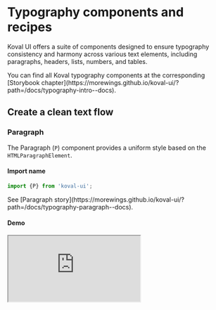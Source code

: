 
# Typography components and recipes

Koval UI offers a suite of components designed to ensure typography consistency and harmony across various text elements, including paragraphs, headers, lists, numbers, and tables.

<Callout type="info" emoji="💡️">
    You can find all Koval typography components at the corresponding [Storybook
    chapter](https://morewings.github.io/koval-ui/?path=/docs/typography-intro--docs).
</Callout>

## Create a clean text flow

### Paragraph

The Paragraph (`P`) component provides a uniform style based on the `HTMLParagraphElement`.

#### Import name

```typescript
import {P} from 'koval-ui';
```

<Callout type="info" emoji="💡️">
    See [Paragraph
    story](https://morewings.github.io/koval-ui/?path=/docs/typography-paragraph--docs).
</Callout>

#### Demo

<Iframe
    src="https://morewings.github.io/koval-ui/iframe.html?args=&id=typography-paragraph--primary&viewMode=story"
    width={777}
    height={333}
    caption="Paragraph demo"
/>

### Headers

Koval UI supports six header sizes, from `H1` to `H6`, allowing for flexible and consistent heading structures.

#### Import name

```typescript
import {H1, H2, H3, H4, H5, H6} from 'koval-ui';
```

<Callout type="info" emoji="💡️">
    See [Headers
    story](https://morewings.github.io/koval-ui/iframe.html?args=&id=typography-header--primary&viewMode=story).
</Callout>

#### Demo

<Iframe
    src="https://morewings.github.io/koval-ui/iframe.html?args=&id=typography-header--primary&viewMode=story"
    width={777}
    height={333}
    caption="Headers demo"
/>

### Inline elements

Koval UI provides consistent styling for various HTML inline elements, such as `a`, `small`, `sup` and so on.

#### Import names

```typescript
import {A, Strong, Sup, Sub, Small, B, Mark, Ins, I, Em, Del, Kbd, Code, S} from 'koval-ui';
```

<Callout type="info" emoji="💡️">
    See [Inline elements
    story](https://morewings.github.io/koval-ui/?path=/docs/typography-inline-elements--docs).
</Callout>

#### Demo

<Iframe
    src="https://morewings.github.io/koval-ui/iframe.html?args=&id=typography-inline-elements--primary&viewMode=story"
    width={777}
    height={333}
    caption="Inline elements demo"
/>

### Lists

Three types of list formatting are available:

-   **Ordered** lists (`Ol`)
-   **Unordered** Lists (`Ul`)
-   **Description** Lists (`Dl`)

<Callout type="info" emoji="💡️">
    See [Lists story](https://morewings.github.io/koval-ui/?path=/docs/typography-lists--docs).
</Callout>

#### Import name and example

Each component is implemented as wrapper for `HTMLLIElements`.

```tsx
import {Ol, Ul, Dl} from 'koval-ui';

const Ordered = () => (
    <Ol>
        <li>Ordered item 1</li>
        <li>Ordered item 2</li>
        <li>Ordered item 3</li>
    </Ol>
);

const Unordered = () => (
    <Ul>
        <li>Unordered item 1</li>
        <li>Unordered item 2</li>
        <li>Unordered item 3</li>
    </Ul>
);

const Description = () => (
    <Ul>
        <dt>Item title 1</dt>
        <dd>Item description 1</dd>
        <dt>Item title 2</dt>
        <dd>Item description 2</dd>
        <dt>Item title 3</dt>
        <dd>Item description 3</dd>
    </Ul>
);
```

#### Demo

<Iframe
    src="https://morewings.github.io/koval-ui/iframe.html?args=&id=typography-lists--ordered&viewMode=story"
    width={777}
    height={333}
    caption="Ordered list demo"
/>

<Iframe
    src="https://morewings.github.io/koval-ui/iframe.html?args=&id=typography-lists--unordered&viewMode=story"
    width={777}
    height={333}
    caption="Unordered list demo"
/>

<Iframe
    src="https://morewings.github.io/koval-ui/iframe.html?args=&id=typography-lists--description&viewMode=story"
    width={777}
    height={333}
    caption="Description list demo"
/>

### Table

A basic Table component is available, serving as a wrapper for standard HTML table elements such as `tr`, `td`, and others.

<Callout type="info" emoji="💡️">
    See [Table story](https://morewings.github.io/koval-ui/?path=/docs/typography-table--docs).
</Callout>

#### Import name

```typescript
import {Table} from 'koval-ui';
```

#### Demo

<Iframe
    src="http://localhost:6006/iframe.html?args=&id=typography-table--responsive&viewMode=story"
    width={777}
    height={555}
    caption="Responsive table demo"
/>
